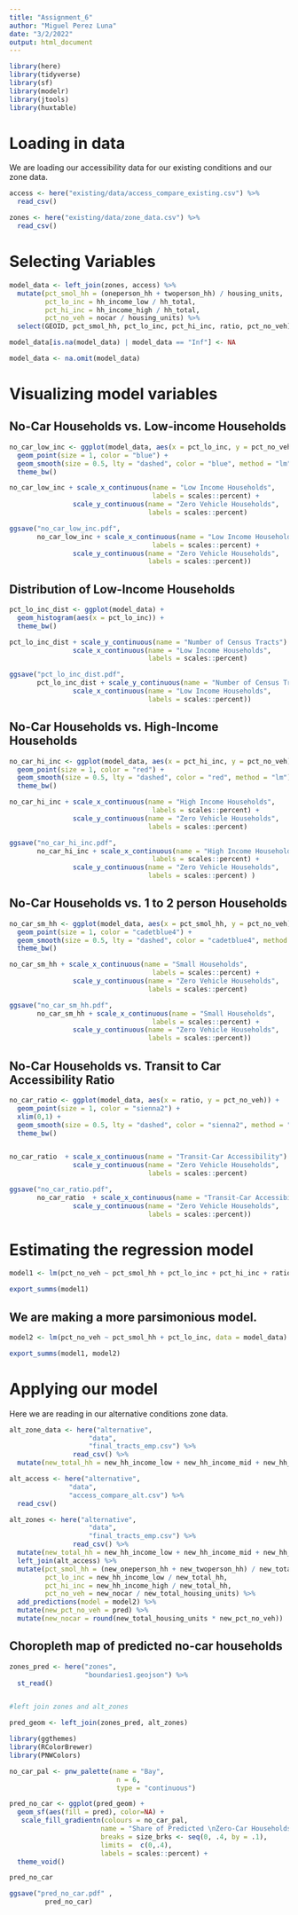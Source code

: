 ```yaml
---
title: "Assignment_6"
author: "Miguel Perez Luna"
date: "3/2/2022"
output: html_document
---
```


```r
library(here)
library(tidyverse)
library(sf)
library(modelr)
library(jtools)
library(huxtable)
```

# Loading in data

We are loading our accessibility data for our existing conditions and our zone data. 

```r
access <- here("existing/data/access_compare_existing.csv") %>%
  read_csv()

zones <- here("existing/data/zone_data.csv") %>%
  read_csv()
```

# Selecting Variables

```r
model_data <- left_join(zones, access) %>%
  mutate(pct_smol_hh = (oneperson_hh + twoperson_hh) / housing_units,
         pct_lo_inc = hh_income_low / hh_total,
         pct_hi_inc = hh_income_high / hh_total,
         pct_no_veh = nocar / housing_units) %>%
  select(GEOID, pct_smol_hh, pct_lo_inc, pct_hi_inc, ratio, pct_no_veh)
```

```r
model_data[is.na(model_data) | model_data == "Inf"] <- NA

model_data <- na.omit(model_data) 
```

# Visualizing model variables

## No-Car Households vs. Low-income Households

```r
no_car_low_inc <- ggplot(model_data, aes(x = pct_lo_inc, y = pct_no_veh)) +
  geom_point(size = 1, color = "blue") +
  geom_smooth(size = 0.5, lty = "dashed", color = "blue", method = "lm") +
  theme_bw()

no_car_low_inc + scale_x_continuous(name = "Low Income Households", 
                                    labels = scales::percent) +
                scale_y_continuous(name = "Zero Vehicle Households",
                                   labels = scales::percent)

ggsave("no_car_low_inc.pdf",
       no_car_low_inc + scale_x_continuous(name = "Low Income Households", 
                                    labels = scales::percent) +
                scale_y_continuous(name = "Zero Vehicle Households",
                                   labels = scales::percent))

```

## Distribution of Low-Income Households

```r
pct_lo_inc_dist <- ggplot(model_data) +
  geom_histogram(aes(x = pct_lo_inc)) +
  theme_bw()

pct_lo_inc_dist + scale_y_continuous(name = "Number of Census Tracts") +
                scale_x_continuous(name = "Low Income Households",
                                   labels = scales::percent)

ggsave("pct_lo_inc_dist.pdf",
       pct_lo_inc_dist + scale_y_continuous(name = "Number of Census Tracts") +
                scale_x_continuous(name = "Low Income Households",
                                   labels = scales::percent))

```

## No-Car Households vs. High-Income Households

```r
no_car_hi_inc <- ggplot(model_data, aes(x = pct_hi_inc, y = pct_no_veh)) +
  geom_point(size = 1, color = "red") +
  geom_smooth(size = 0.5, lty = "dashed", color = "red", method = "lm") +
  theme_bw()

no_car_hi_inc + scale_x_continuous(name = "High Income Households", 
                                    labels = scales::percent) +
                scale_y_continuous(name = "Zero Vehicle Households",
                                   labels = scales::percent) 

ggsave("no_car_hi_inc.pdf",
       no_car_hi_inc + scale_x_continuous(name = "High Income Households", 
                                    labels = scales::percent) +
                scale_y_continuous(name = "Zero Vehicle Households",
                                   labels = scales::percent) )
```

## No-Car Households vs. 1 to 2 person Households

```r
no_car_sm_hh <- ggplot(model_data, aes(x = pct_smol_hh, y = pct_no_veh)) +
  geom_point(size = 1, color = "cadetblue4") +
  geom_smooth(size = 0.5, lty = "dashed", color = "cadetblue4", method = "lm") +
  theme_bw()

no_car_sm_hh + scale_x_continuous(name = "Small Households", 
                                    labels = scales::percent) +
                scale_y_continuous(name = "Zero Vehicle Households",
                                   labels = scales::percent) 

ggsave("no_car_sm_hh.pdf",
       no_car_sm_hh + scale_x_continuous(name = "Small Households", 
                                    labels = scales::percent) +
                scale_y_continuous(name = "Zero Vehicle Households",
                                   labels = scales::percent))
```

## No-Car Households vs. Transit to Car Accessibility Ratio

```r
no_car_ratio <- ggplot(model_data, aes(x = ratio, y = pct_no_veh)) +
  geom_point(size = 1, color = "sienna2") +
  xlim(0,1) +
  geom_smooth(size = 0.5, lty = "dashed", color = "sienna2", method = "lm") +
  theme_bw()


no_car_ratio  + scale_x_continuous(name = "Transit-Car Accessibility") + xlim(0,1) +
                scale_y_continuous(name = "Zero Vehicle Households",
                                   labels = scales::percent) 

ggsave("no_car_ratio.pdf",
       no_car_ratio  + scale_x_continuous(name = "Transit-Car Accessibility") + xlim(0,1) +
                scale_y_continuous(name = "Zero Vehicle Households",
                                   labels = scales::percent))
```

# Estimating the regression model

```r
model1 <- lm(pct_no_veh ~ pct_smol_hh + pct_lo_inc + pct_hi_inc + ratio, data = model_data)

export_summs(model1)
```

## We are making a more parsimonious model.

```r
model2 <- lm(pct_no_veh ~ pct_smol_hh + pct_lo_inc, data = model_data)

export_summs(model1, model2)
```

# Applying our model

Here we are reading in our alternative conditions zone data.

```r
alt_zone_data <- here("alternative",
                    "data",
                    "final_tracts_emp.csv") %>%
                read_csv() %>%
  mutate(new_total_hh = new_hh_income_low + new_hh_income_mid + new_hh_income_high)
```

 


```r
alt_access <- here("alternative",
               "data",
               "access_compare_alt.csv") %>%
  read_csv()

alt_zones <- here("alternative",
                    "data",
                    "final_tracts_emp.csv") %>%
                read_csv() %>%
  mutate(new_total_hh = new_hh_income_low + new_hh_income_mid + new_hh_income_high) %>%
  left_join(alt_access) %>%
  mutate(pct_smol_hh = (new_oneperson_hh + new_twoperson_hh) / new_total_housing_units,
         pct_lo_inc = new_hh_income_low / new_total_hh,
         pct_hi_inc = new_hh_income_high / new_total_hh,
         pct_no_veh = new_nocar / new_total_housing_units) %>%
  add_predictions(model = model2) %>%
  mutate(new_pct_no_veh = pred) %>%
  mutate(new_nocar = round(new_total_housing_units * new_pct_no_veh)) 
```

## Choropleth map of predicted no-car households

```r
zones_pred <- here("zones",
                   "boundaries1.geojson") %>%
  st_read()


#left join zones and alt_zones

pred_geom <- left_join(zones_pred, alt_zones)
```


```r
library(ggthemes)
library(RColorBrewer)
library(PNWColors)
```

```r
no_car_pal <- pnw_palette(name = "Bay", 
                           n = 6, 
                           type = "continuous")
```

```r
pred_no_car <- ggplot(pred_geom) +
  geom_sf(aes(fill = pred), color=NA) +
   scale_fill_gradientn(colours = no_car_pal,
                       name = "Share of Predicted \nZero-Car Households",
                       breaks = size_brks <- seq(0, .4, by = .1),
                       limits =  c(0,.4),
                       labels = scales::percent) +
  theme_void()

pred_no_car

ggsave("pred_no_car.pdf" ,
         pred_no_car)
```





